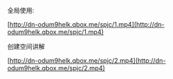 全局使用:

[http://dn-odum9helk.qbox.me/spjc/1.mp4](http://dn-odum9helk.qbox.me/spjc/1.mp4)

创建空间讲解

[http://dn-odum9helk.qbox.me/spjc/2.mp4](http://dn-odum9helk.qbox.me/spjc/2.mp4)

